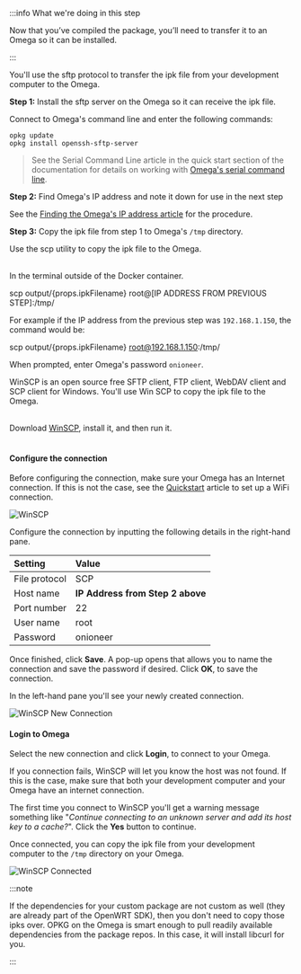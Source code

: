

:::info What we're doing in this step

Now that you’ve compiled the package, you’ll need to transfer it to an Omega so it can be installed. 

:::

You'll use the sftp protocol to transfer the ipk file from your development computer to the Omega.

**Step 1:** Install the sftp server on the Omega so it can receive the ipk file.

Connect to Omega's command line and enter the following commands:

```shell
opkg update
opkg install openssh-sftp-server
```

> See the Serial Command Line article in the quick start section of the documentation for details on working with [Omega's serial command line](../../quickstart/serial-command-line).

**Step 2:** Find Omega's IP address and note it down for use in the next step

See the [Finding the Omega's IP address article](../../networking/find-ip-address) for the procedure.

**Step 3:** Copy the ipk file from step 1 to Omega's `/tmp` directory.

<Tabs>
 <TabItem value="Mac and Linux" label="Mac OS & Linux" default>
Use the scp utility to copy the ipk file to the Omega.<br/><br/>

In the terminal outside of the Docker container.

<CodeBlock>scp output/{props.ipkFilename} root@[IP ADDRESS FROM PREVIOUS STEP]:/tmp/</CodeBlock>

For example if the IP address from the previous step was `192.168.1.150`, the command would be: 

<CodeBlock>scp output/{props.ipkFilename} root@192.168.1.150:/tmp/</CodeBlock>

When prompted, enter Omega's password `onioneer`.

 </TabItem>
 <TabItem value="Windows" label="Windows">
WinSCP is an open source free SFTP client, FTP client, WebDAV client and SCP client for Windows. You'll use Win SCP to copy the ipk file to the Omega.<br/><br/>

Download [WinSCP](https://winscp.net/eng/download.php), install it, and then run it.<br/><br/>

#### Configure the connection

Before configuring the connection, make sure your Omega has an Internet connection. If this is not the case, see the [Quickstart](../../quickstart/setup-wifi) article to set up a WiFi connection.

![WinSCP](./assets/onion-omega-winscp-1.png)

Configure the connection by inputting the following details in the right-hand pane.

| Setting       | Value                            |
| :------------ | :------------------------------- |
| File protocol | SCP                              |
| Host name     | **IP Address from Step 2 above** |
| Port number   | 22                               |
| User name     | root                             |
| Password      | onioneer                         |

Once finished, click **Save**. A pop-up opens that allows you to name the connection and save the password if desired. Click **OK**, to save the connection.

In the left-hand pane you'll see your newly created connection.

![WinSCP New Connection](./assets/onion-omega-winscp-4.png)

#### Login to Omega

Select the new connection and click **Login**, to connect to your Omega.

If you connection fails, WinSCP will let you know the host was not found. If this is the case, make sure that both your development computer and your Omega have an internet connection.

The first time you connect to WinSCP you'll get a warning message something like "*Continue connecting to an unknown server and add its host key to a cache?*". Click the **Yes** button to continue.

Once connected, you can copy the ipk file from your development computer to the `/tmp` directory on your Omega.

![WinSCP Connected](./assets/onion-omega-winscp-7.png)

 </TabItem>
</Tabs>

:::note

If the dependencies for your custom package are not custom as well (they are already part of the OpenWRT SDK), then you don't need to copy those ipks over. OPKG on the Omega is smart enough to pull readily available dependencies from the package repos. In this case, it will install libcurl for you.

:::
